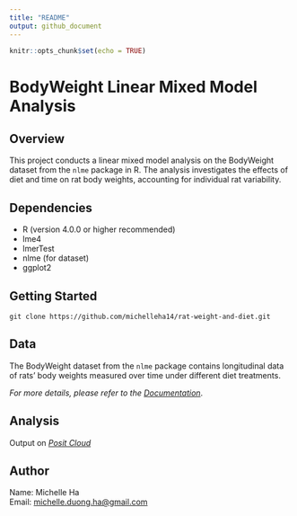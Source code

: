 ```yaml
---
title: "README"
output: github_document
---
```


```r
knitr::opts_chunk$set(echo = TRUE)
```

# BodyWeight Linear Mixed Model Analysis

## Overview

This project conducts a linear mixed model analysis on the BodyWeight dataset from the `nlme` package in R. The analysis investigates the effects of diet and time on rat body weights, accounting for individual rat variability.

## Dependencies

-   R (version 4.0.0 or higher recommended)
-   lme4
-   lmerTest
-   nlme (for dataset)
-   ggplot2

## Getting Started

`git clone https://github.com/michelleha14/rat-weight-and-diet.git`

## Data

The BodyWeight dataset from the `nlme` package contains longitudinal data of rats' body weights measured over time under different diet treatments.

*For more details, please refer to the* [*Documentation*](https://rdrr.io/cran/nlme/man/BodyWeight.html).

## Analysis

Output on [*Posit Cloud*](https://posit.cloud/content/8905018)

## Author

Name: Michelle Ha\
Email: [michelle.duong.ha\@gmail.com](mailto:michelle.duong.ha@gmail.com){.email}
